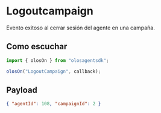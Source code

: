 # Logoutcampaign

Evento exitoso al cerrar sesión del agente en una campaña.

## Como escuchar

```js copy
import { olosOn } from "olosagentsdk";

olosOn("LogoutCampaign", callback);
```

## Payload

```json copy
{ "agentId": 108, "campaignId": 2 }
```
